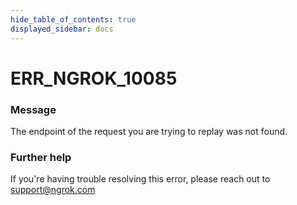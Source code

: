 ```yaml
---
hide_table_of_contents: true
displayed_sidebar: docs
---
```



# ERR_NGROK_10085

### Message
The endpoint of the request you are trying to replay was not found.

<ErrorDetails error='err_ngrok_10085' />


### Further help
If you're having trouble resolving this error, please reach out to [support@ngrok.com](mailto:support@ngrok.com?subject=Help%20with%20ERR_NGROK_10085)


